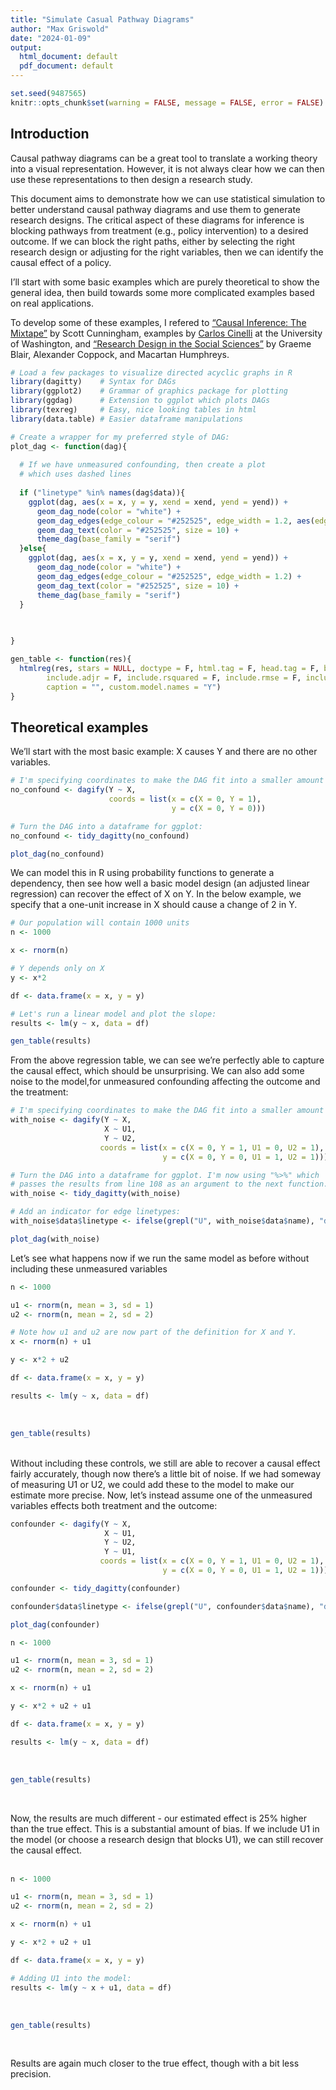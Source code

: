 ```yaml
---
title: "Simulate Casual Pathway Diagrams"
author: "Max Griswold"
date: "2024-01-09"
output:
  html_document: default
  pdf_document: default
---
```



```r

set.seed(9487565)
knitr::opts_chunk$set(warning = FALSE, message = FALSE, error = FALSE)

```

## Introduction
Causal pathway diagrams can be a great tool to translate a working theory into a visual representation. However, it is not always clear how we can then use these representations to then design a research study. 

This document aims to demonstrate how we can use statistical simulation to better understand causal pathway diagrams and use them to generate research designs. The critical aspect of these diagrams for inference is blocking pathways from treatment (e.g., policy intervention) to a desired outcome. If we can block the right paths, either by selecting the right research design or adjusting for the right variables, then we can identify the causal effect of a policy.

I'll start with some basic examples which are purely theoretical to show the general idea, then build towards some more complicated examples based on real applications. 

To develop some of these examples, I refered to  ["Causal Inference: The Mixtape"](https://mixtape.scunning.com/03-directed_acyclical_graphs) by Scott Cunningham, examples by [Carlos Cinelli](https://carloscinelli.com/) at the University of Washington, and ["Research Design in the Social Sciences"](https://book.declaredesign.org/) by Graeme Blair, Alexander Coppock, and Macartan Humphreys.

```r

# Load a few packages to visualize directed acyclic graphs in R
library(dagitty)    # Syntax for DAGs
library(ggplot2)    # Grammar of graphics package for plotting
library(ggdag)      # Extension to ggplot which plots DAGs
library(texreg)     # Easy, nice looking tables in html
library(data.table) # Easier dataframe manipulations

# Create a wrapper for my preferred style of DAG:
plot_dag <- function(dag){
  
  # If we have unmeasured confounding, then create a plot
  # which uses dashed lines
  
  if ("linetype" %in% names(dag$data)){
    ggplot(dag, aes(x = x, y = y, xend = xend, yend = yend)) +
      geom_dag_node(color = "white") +
      geom_dag_edges(edge_colour = "#252525", edge_width = 1.2, aes(edge_linetype = linetype)) +
      geom_dag_text(color = "#252525", size = 10) +
      theme_dag(base_family = "serif")
  }else{
    ggplot(dag, aes(x = x, y = y, xend = xend, yend = yend)) +
      geom_dag_node(color = "white") +
      geom_dag_edges(edge_colour = "#252525", edge_width = 1.2) +
      geom_dag_text(color = "#252525", size = 10) +
      theme_dag(base_family = "serif")
  }
  

  
}

gen_table <- function(res){
  htmlreg(res, stars = NULL, doctype = F, html.tag = F, head.tag = F, body.tag = F,
        include.adjr = F, include.rsquared = F, include.rmse = F, include.nobs = F,
        caption = "", custom.model.names = "Y")
}

```

## Theoretical examples

We'll start with the most basic example: X causes Y and there are no other variables. 

```r

# I'm specifying coordinates to make the DAG fit into a smaller amount of space.
no_confound <- dagify(Y ~ X, 
                      coords = list(x = c(X = 0, Y = 1), 
                                    y = c(X = 0, Y = 0)))

# Turn the DAG into a dataframe for ggplot:
no_confound <- tidy_dagitty(no_confound)

plot_dag(no_confound)

```

We can model this in R using probability functions to generate a dependency, then see how well a basic model design (an adjusted linear regression) can recover the effect of X on Y. In the below example, we specify that a one-unit increase in X should cause a change of 2 in Y.

```r

# Our population will contain 1000 units
n <- 1000

x <- rnorm(n)

# Y depends only on X
y <- x*2

df <- data.frame(x = x, y = y)

# Let's run a linear model and plot the slope:
results <- lm(y ~ x, data = df)

```

```r
gen_table(results)
```

From the above regression table, we can see we're perfectly able to capture the causal effect, which should be unsurprising. We can also add some noise to the model,for unmeasured confounding affecting the outcome and the treatment:


```r

# I'm specifying coordinates to make the DAG fit into a smaller amount of space.
with_noise <- dagify(Y ~ X, 
                     X ~ U1,
                     Y ~ U2,
                    coords = list(x = c(X = 0, Y = 1, U1 = 0, U2 = 1), 
                                  y = c(X = 0, Y = 0, U1 = 1, U2 = 1)))

# Turn the DAG into a dataframe for ggplot. I'm now using "%>%" which
# passes the results from line 108 as an argument to the next function.
with_noise <- tidy_dagitty(with_noise)

# Add an indicator for edge linetypes:
with_noise$data$linetype <- ifelse(grepl("U", with_noise$data$name), "dashed", "solid")

plot_dag(with_noise)
```

Let's see what happens now if we run the same model as before without including these unmeasured variables


```r

n <- 1000

u1 <- rnorm(n, mean = 3, sd = 1)
u2 <- rnorm(n, mean = 2, sd = 2)

# Note how u1 and u2 are now part of the definition for X and Y.
x <- rnorm(n) + u1

y <- x*2 + u2

df <- data.frame(x = x, y = y)

results <- lm(y ~ x, data = df)

```
\
```r
gen_table(results)
```
\
Without including these controls, we still are able to recover a causal effect fairly accurately, though now there's a little bit of noise. If we had someway of measuring U1 or U2, we could add these to the model to make our estimate more precise. Now, let's instead assume one of the unmeasured variables effects both treatment and the outcome:
\

```r

confounder <- dagify(Y ~ X, 
                     X ~ U1,
                     Y ~ U2,
                     Y ~ U1,
                    coords = list(x = c(X = 0, Y = 1, U1 = 0, U2 = 1), 
                                  y = c(X = 0, Y = 0, U1 = 1, U2 = 1)))

confounder <- tidy_dagitty(confounder)

confounder$data$linetype <- ifelse(grepl("U", confounder$data$name), "dashed", "solid")

plot_dag(confounder)

```

```r

n <- 1000

u1 <- rnorm(n, mean = 3, sd = 1)
u2 <- rnorm(n, mean = 2, sd = 2)

x <- rnorm(n) + u1

y <- x*2 + u2 + u1

df <- data.frame(x = x, y = y)

results <- lm(y ~ x, data = df)

```
\

```r
gen_table(results)
```
\

Now, the results are much different - our estimated effect is 25% higher than the true effect. This is a substantial amount of bias. If we include U1 in the model (or choose a research design that blocks U1), we can still recover the causal effect.
\
\

```r

n <- 1000

u1 <- rnorm(n, mean = 3, sd = 1)
u2 <- rnorm(n, mean = 2, sd = 2)

x <- rnorm(n) + u1

y <- x*2 + u2 + u1

df <- data.frame(x = x, y = y)

# Adding U1 into the model:
results <- lm(y ~ x + u1, data = df)

```
\

```r
gen_table(results)
```
\

Results are again much closer to the true effect, though with a bit less precision. 
